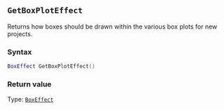 ::: {.minipage data-latex="{\textwidth}"}
## `GetBoxPlotEffect`

Returns how boxes should be drawn within the various box plots for new projects.

### Syntax {-}

``` .lua
BoxEffect GetBoxPlotEffect()
```

### Return value {-}

Type: [`BoxEffect`](#boxeffect)
:::
